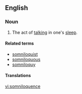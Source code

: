 ==English==

===Noun===
{{en-noun|-}}

# The act of [[talking]] in one's [[sleep]].

====Related terms====
* [[somniloquist]]
* [[somniloquous]]
* [[somniloquy]]

====Translations====
{{trans-top|act of talking in one's sleep}}
{{trans-mid}}
{{trans-bottom}}

[[vi:somniloquence]]